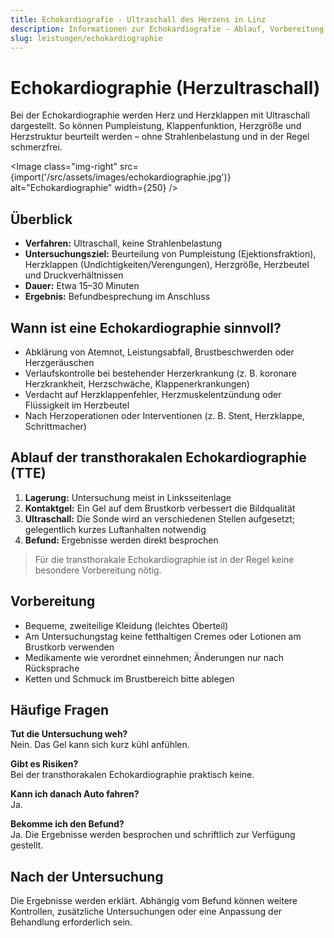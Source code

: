 ```yaml
---
title: Echokardiografie - Ultraschall des Herzens in Linz
description: Informationen zur Echokardiografie - Ablauf, Vorbereitung und häufige Fragen zur Herzultraschall-Untersuchung.
slug: leistungen/echokardiographie
---
```



# Echokardiographie (Herzultraschall)

Bei der Echokardiographie werden Herz und Herzklappen mit Ultraschall dargestellt. So können Pumpleistung, Klappenfunktion, Herzgröße und Herzstruktur beurteilt werden – ohne Strahlenbelastung und in der Regel schmerzfrei.

<Image
  class="img-right"
  src={import('/src/assets/images/echokardiographie.jpg')}
  alt="Echokardiographie"
  width={250}
/>

## Überblick

- **Verfahren:** Ultraschall, keine Strahlenbelastung
- **Untersuchungsziel:** Beurteilung von Pumpleistung (Ejektionsfraktion), Herzklappen (Undichtigkeiten/Verengungen), Herzgröße, Herzbeutel und Druckverhältnissen
- **Dauer:** Etwa 15–30 Minuten
- **Ergebnis:** Befundbesprechung im Anschluss

## Wann ist eine Echokardiographie sinnvoll?

- Abklärung von Atemnot, Leistungsabfall, Brustbeschwerden oder Herzgeräuschen
- Verlaufskontrolle bei bestehender Herzerkrankung (z. B. koronare Herzkrankheit, Herzschwäche, Klappenerkrankungen)
- Verdacht auf Herzklappenfehler, Herzmuskelentzündung oder Flüssigkeit im Herzbeutel
- Nach Herzoperationen oder Interventionen (z. B. Stent, Herzklappe, Schrittmacher)

## Ablauf der transthorakalen Echokardiographie (TTE)

1. **Lagerung:** Untersuchung meist in Linksseitenlage
2. **Kontaktgel:** Ein Gel auf dem Brustkorb verbessert die Bildqualität
3. **Ultraschall:** Die Sonde wird an verschiedenen Stellen aufgesetzt; gelegentlich kurzes Luftanhalten notwendig
4. **Befund:** Ergebnisse werden direkt besprochen

> Für die transthorakale Echokardiographie ist in der Regel keine besondere Vorbereitung nötig.

## Vorbereitung

- Bequeme, zweiteilige Kleidung (leichtes Oberteil)
- Am Untersuchungstag keine fetthaltigen Cremes oder Lotionen am Brustkorb verwenden
- Medikamente wie verordnet einnehmen; Änderungen nur nach Rücksprache
- Ketten und Schmuck im Brustbereich bitte ablegen

## Häufige Fragen

**Tut die Untersuchung weh?**  
Nein. Das Gel kann sich kurz kühl anfühlen.

**Gibt es Risiken?**  
Bei der transthorakalen Echokardiographie praktisch keine.

**Kann ich danach Auto fahren?**  
Ja.

**Bekomme ich den Befund?**  
Ja. Die Ergebnisse werden besprochen und schriftlich zur Verfügung gestellt.

## Nach der Untersuchung

Die Ergebnisse werden erklärt. Abhängig vom Befund können weitere Kontrollen, zusätzliche Untersuchungen oder eine Anpassung der Behandlung erforderlich sein.

<ScheduleAppointment></ScheduleAppointment>
